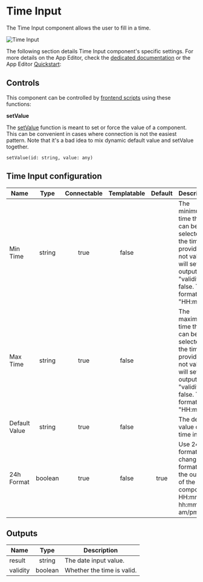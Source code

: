 
# Time Input

The Time Input component allows the user to fill in a time.

![Time Input](../../assets/apps/4_app_component_library/time_input.png "Time Input")

The following section details Time Input component's specific settings. For more details on the App Editor, check the [dedicated documentation](../0_app_editor/index.mdx) or the App Editor [Quickstart](../../getting_started/7_apps_quickstart/index.mdx):

<div className="grid grid-cols-2 gap-6 mb-4">
	<DocCard
		color="orange"
		title="App Editor Documentation"
		description="The app editor is a low-code builder to create custom User Interfaces with a mix of drag-and-drop and code."
		href="/docs/apps/app_editor"
	/>
	<DocCard
		color="orange"
		title="Apps Quickstart"
		description="Learn how to build your first app in a matter of minutes."
		href="/docs/getting_started/apps_quickstart"
	/>
</div>

## Controls

This component can be controlled by [frontend scripts](../3_app-runnable-panel.mdx#frontend-scripts) using these functions:

**setValue**

The [setValue](../3_app-runnable-panel.mdx#setvalue) function is meant to set or force the value of a component. This can be convenient in cases where connection is not the easiest pattern. Note that it's a bad idea to mix dynamic default value and setValue together.

`setValue(id: string, value: any)`

<div className="grid grid-cols-2 gap-6 mb-4">
	<DocCard
		color="orange"
		title="Runnable Editor"
		description="Learn how to create and configure Apps runnables."
		href="/docs/apps/app-runnable-panel"
	/>
</div>

## Time Input configuration

| Name          |  Type  | Connectable | Templatable | Default | Description                          |
| ------------- | :----: | :---------: | :---------: | :-----: | ------------------------------------ |
| Min Time       | string |    true     |    false    |         | The minimum time that can be selected. If the time provided is not valid, it will set the output "validity" to false. The format is: "HH:mm".  |
| Max Time       | string |    true     |    false    |         | The maximum time that can be selected. If the time provided is not valid, it will set the output "validity" to false. The format is: "HH:mm".  |
| Default Value | string |    true     |    false    |         | The default value of the time input. |
| 24h Format | boolean |    true     |    false    |     true    | Use 24h format. Will change the format of the output of the component: HH:mm to hh:mm am/pm |

## Outputs

| Name   |  Type  | Description           |
| ------ | :----: | --------------------- |
| result | string | The date input value. |
| validity | boolean | Whether the time is valid. |
